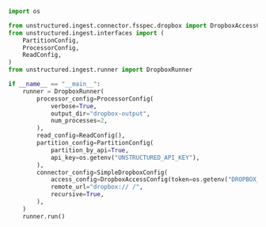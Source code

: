 ```python Python
import os

from unstructured.ingest.connector.fsspec.dropbox import DropboxAccessConfig, SimpleDropboxConfig
from unstructured.ingest.interfaces import (
    PartitionConfig,
    ProcessorConfig,
    ReadConfig,
)
from unstructured.ingest.runner import DropboxRunner

if __name__ == "__main__":
    runner = DropboxRunner(
        processor_config=ProcessorConfig(
            verbose=True,
            output_dir="dropbox-output",
            num_processes=2,
        ),
        read_config=ReadConfig(),
        partition_config=PartitionConfig(
            partition_by_api=True,
            api_key=os.getenv("UNSTRUCTURED_API_KEY"),
        ),
        connector_config=SimpleDropboxConfig(
            access_config=DropboxAccessConfig(token=os.getenv("DROPBOX_ACCESS_TOKEN")),
            remote_url="dropbox:// /",
            recursive=True,
        ),
    )
    runner.run()
```
